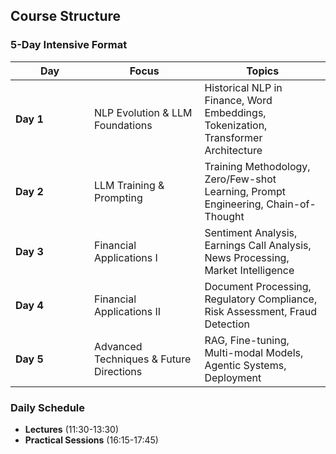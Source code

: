 ## Course Structure

### 5-Day Intensive Format

| Day | Focus | Topics |
|-----|-------|--------|
| **Day 1** | NLP Evolution & LLM Foundations | Historical NLP in Finance, Word Embeddings, Tokenization, Transformer Architecture |
| **Day 2** | LLM Training & Prompting | Training Methodology, Zero/Few-shot Learning, Prompt Engineering, Chain-of-Thought |
| **Day 3** | Financial Applications I | Sentiment Analysis, Earnings Call Analysis, News Processing, Market Intelligence |
| **Day 4** | Financial Applications II | Document Processing, Regulatory Compliance, Risk Assessment, Fraud Detection |
| **Day 5** | Advanced Techniques & Future Directions | RAG, Fine-tuning, Multi-modal Models, Agentic Systems, Deployment |

### Daily Schedule
- **Lectures** (11:30-13:30)
- **Practical Sessions** (16:15-17:45)
